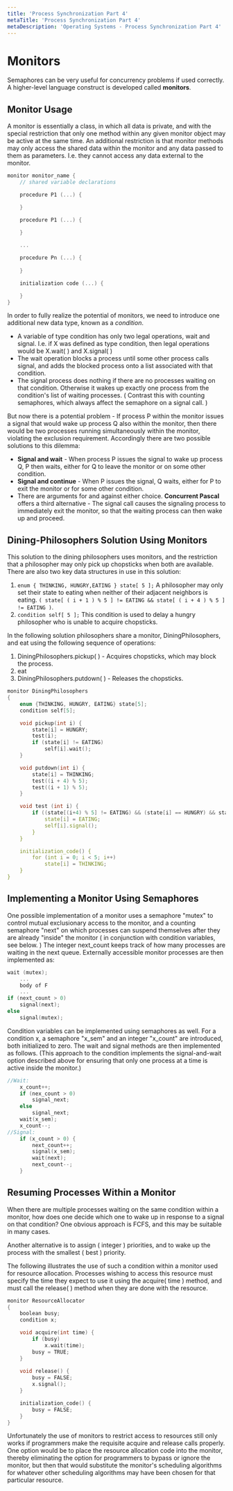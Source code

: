```yaml
---
title: 'Process Synchronization Part 4'
metaTitle: 'Process Synchronization Part 4'
metaDescription: 'Operating Systems - Process Synchronization Part 4'
---
```



# Monitors

Semaphores can be very useful for concurrency problems if used correctly. A higher-level language construct is developed called **monitors**.

## Monitor Usage

A monitor is essentially a class, in which all data is private, and with the special restriction that only one method within any given monitor object may be active at the same time. An additional restriction is that monitor methods may only access the shared data within the monitor and any data passed to them as parameters. I.e. they cannot access any data external to the monitor.

```C 
monitor monitor_name {
    // shared variable declarations

    procedure P1 (...) {

    }

    procedure P1 (...) {
        
    }

    ...

    procedure Pn (...) {
        
    }

    initialization code (...) {

    }
}
```

In order to fully realize the potential of monitors, we need to introduce one additional new data type, known as a *condition*.
- A variable of type condition has only two legal operations, wait and signal. I.e. if X was defined as type condition, then legal operations would be X.wait( ) and X.signal( )
- The wait operation blocks a process until some other process calls signal, and adds the blocked process onto a list associated with that condition.
- The signal process does nothing if there are no processes waiting on that condition. Otherwise it wakes up exactly one process from the condition's list of waiting processes. ( Contrast this with counting semaphores, which always affect the semaphore on a signal call. )

But now there is a potential problem - If process P within the monitor issues a signal that would wake up process Q also within the monitor, then there would be two processes running simultaneously within the monitor, violating the exclusion requirement. Accordingly there are two possible solutions to this dilemma:
- **Signal and wait** - When process P issues the signal to wake up process Q, P then waits, either for Q to leave the monitor or on some other condition.
- **Signal and continue** - When P issues the signal, Q waits, either for P to exit the monitor or for some other condition.
- There are arguments for and against either choice. **Concurrent Pascal** offers a third alternative - The signal call causes the signaling process to immediately exit the monitor, so that the waiting process can then wake up and proceed.

## Dining-Philosophers Solution Using Monitors

This solution to the dining philosophers uses monitors, and the restriction that a philosopher may only pick up chopsticks when both are available. There are also two key data structures in use in this solution:

1. `enum { THINKING, HUNGRY,EATING } state[ 5 ];` A philosopher may only set their state to eating when neither of their adjacent neighbors is eating. `( state[ ( i + 1 ) % 5 ] != EATING && state[ ( i + 4 ) % 5 ] != EATING )`.
2. `condition self[ 5 ];` This condition is used to delay a hungry philosopher who is unable to acquire chopsticks.

In the following solution philosophers share a monitor, DiningPhilosophers, and eat using the following sequence of operations:
1. DiningPhilosophers.pickup( ) - Acquires chopsticks, which may block the process.
2. eat
3. DiningPhilosophers.putdown( ) - Releases the chopsticks.

```C
monitor DiningPhilosophers
{
    enum {THINKING, HUNGRY, EATING} state[5];
    condition self[5];

    void pickup(int i) {
        state[i] = HUNGRY;
        test(i);
        if (state[i] != EATING)
            self[i].wait();
    }

    void putdown(int i) {
        state[i] = THINKING;
        test((i + 4) % 5);
        test((i + 1) % 5);
    }

    void test (int i) {
        if ((state[(i+4) % 5] != EATING) && (state[i] == HUNGRY) && state[[i + 1] % 5] != EATING) {
            state[i] = EATING;
            self[i].signal();
        }
    }

    initialization_code() {
        for (int i = 0; i < 5; i++)
            state[i] = THINKING;
    }
}
```

## Implementing a Monitor Using Semaphores

One possible implementation of a monitor uses a semaphore "mutex" to control mutual exclusionary access to the monitor, and a counting semaphore "next" on which processes can suspend themselves after they are already "inside" the monitor ( in conjunction with condition variables, see below. ) The integer next_count keeps track of how many processes are waiting in the next queue. Externally accessible monitor processes are then implemented as:

```C
wait (mutex);
    ...
    body of F
    ...
if (next_count > 0)
    signal(next);
else
    signal(mutex);
```

Condition variables can be implemented using semaphores as well. For a condition x, a semaphore "x_sem" and an integer "x_count" are introduced, both initialized to zero. The wait and signal methods are then implemented as follows. (This approach to the condition implements the signal-and-wait option described above for ensuring that only one process at a time is active inside the monitor.)

```C
//Wait: 
    x_count++;
    if (nex_count > 0)
        signal_next;
    else
        signal_next;
    wait(x_sem);
    x_count--;
//Signal:
    if (x_count > 0) {
        next_count++;
        signal(x_sem);
        wait(next);
        next_count--;
    }
```

## Resuming Processes Within a Monitor

When there are multiple processes waiting on the same condition within a monitor, how does one decide which one to wake up in response to a signal on that condition? One obvious approach is FCFS, and this may be suitable in many cases.

Another alternative is to assign ( integer ) priorities, and to wake up the process with the smallest ( best ) priority.

The following illustrates the use of such a condition within a monitor used for resource allocation. Processes wishing to access this resource must specify the time they expect to use it using the acquire( time ) method, and must call the release( ) method when they are done with the resource.

```C
monitor ResourceAllocator
{
    boolean busy;
    condition x;

    void acquire(int time) {
        if (busy)
            x.wait(time);
        busy = TRUE;
    }
    
    void release() {
        busy = FALSE;
        x.signal();
    }

    initialization_code() {
        busy = FALSE;
    }
}
```

Unfortunately the use of monitors to restrict access to resources still only works if programmers make the requisite acquire and release calls properly. One option would be to place the resource allocation code into the monitor, thereby eliminating the option for programmers to bypass or ignore the monitor, but then that would substitute the monitor's scheduling algorithms for whatever other scheduling algorithms may have been chosen for that particular resource. 